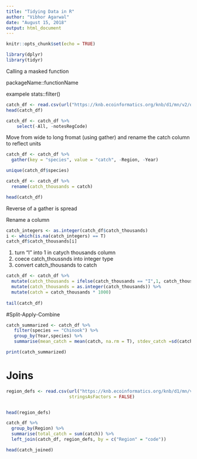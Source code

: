```yaml
---
title: "Tidying Data in R"
author: "Vibhor Agarwal"
date: "August 15, 2018"
output: html_document
---
```


```r
knitr::opts_chunk$set(echo = TRUE)
```

```r
library(dplyr)
library(tidyr)
```

Calling a masked function

packageName::functionName

exampele
stats::filter()

```r
catch_df <- read.csv(url("https://knb.ecoinformatics.org/knb/d1/mn/v2/object/df35b.302.1", method = "libcurl"), stringsAsFactors = FALSE)
head(catch_df)

```
```r
catch_df <- catch_df %>% 
    select(-All, -notesRegCode) 


```
Move from wide to long fromat (using gather) and rename the catch column to reflect units

```r
catch_df <- catch_df %>% 
  gather(key = "species", value = "catch", -Region, -Year)

unique(catch_df$species)
```

```r
catch_df <- catch_df %>% 
  rename(catch_thousands = catch)

head(catch_df)

```

Reverse of a gather is spread

Rename a column

```r
catch_integers <- as.integer(catch_df$catch_thousands)
i <- which(is.na(catch_integers) == T)
catch_df$catch_thousands[i]
```

1) turn "I" into 1 in catych thousands column
2) coece catch_thoussnds into integer type
3) convert catch_thousands to catch

```r
catch_df <- catch_df %>% 
  mutate(catch_thousands = ifelse(catch_thousands == "I",1, catch_thousands)) %>% 
  mutate(catch_thousands = as.integer(catch_thousands)) %>% 
  mutate(catch = catch_thousands * 1000)
  
tail(catch_df)

```

#Split-Apply-Combine
```r
catch_summarized <- catch_df %>% 
   filter(species == "Chinook") %>% 
   group_by(Year,species) %>% 
   summarise(mean_catch = mean(catch, na.rm = T), stdev_catch =sd(catch,na.rm = T), num_obs = n())

print(catch_summarized)
```


# Joins

```r
region_defs <- read.csv(url("https://knb.ecoinformatics.org/knb/d1/mn/v2/object/df35b.303.1", method = "libcurl"),
                        stringsAsFactors = FALSE)


head(region_defs)

```


```r
catch_df %>% 
  group_by(Region) %>% 
  summarise(total_catch = sum(catch)) %>% 
  left_join(catch_df, region_defs, by = c("Region" = "code"))

head(catch_joined)

```



